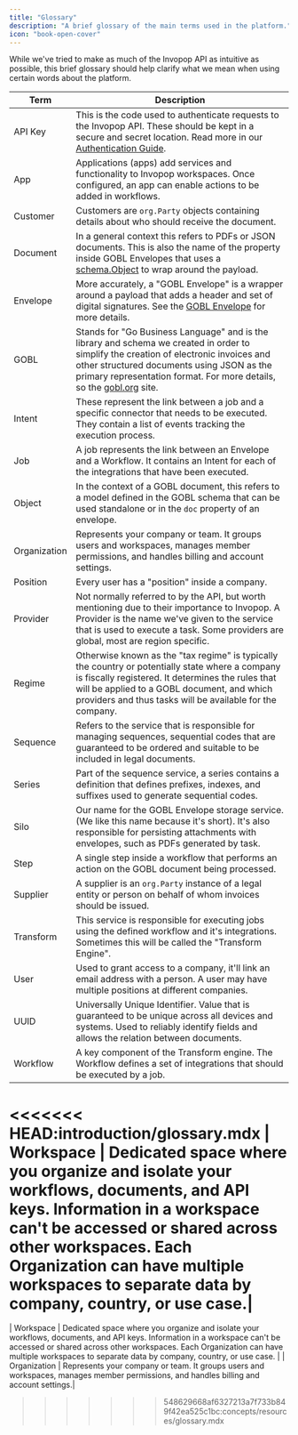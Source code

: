 ```yaml
---
title: "Glossary"
description: "A brief glossary of the main terms used in the platform."
icon: "book-open-cover"
---
```


While we've tried to make as much of the Invopop API as intuitive as possible,
this brief glossary should help clarify what we mean when using certain words
about the platform.

| Term      | Description                                                                                                                                                                                                                                                                     |
| --------- | ------------------------------------------------------------------------------------------------------------------------------------------------------------------------------------------------------------------------------------------------------------------------------- |
| API Key   | This is the code used to authenticate requests to the Invopop API. These should be kept in a secure and secret location. Read more in our [Authentication Guide](/guides/features/authentication).                                                                                                                                                       |
| App       | Applications (apps) add services and functionality to Invopop workspaces. Once configured, an app can enable actions to be added in workflows.                                                       |
| Customer  | Customers are `org.Party` objects containing details about who should receive the document.                                                                                                                                                                                      |
| Document  | In a general context this refers to PDFs or JSON documents. This is also the name of the property inside GOBL Envelopes that uses a [schema.Object](https://docs.gobl.org/draft-0/schema/object) to wrap around the payload.                                                    |
| Envelope  | More accurately, a "GOBL Envelope" is a wrapper around a payload that adds a header and set of digital signatures. See the [GOBL Envelope](https://docs.gobl.org/draft-0/envelope) for more details.                                                                            |
| GOBL      | Stands for "Go Business Language" and is the library and schema we created in order to simplify the creation of electronic invoices and other structured documents using JSON as the primary representation format. For more details, so the [gobl.org](https://gobl.org) site. |
| Intent    | These represent the link between a job and a specific connector that needs to be executed. They contain a list of events tracking the execution process.                                                                                                                        |
| Job       | A job represents the link between an Envelope and a Workflow. It contains an Intent for each of the integrations that have been executed.                                                                                                                                       |
| Object    | In the context of a GOBL document, this refers to a model defined in the GOBL schema that can be used standalone or in the `doc` property of an envelope.
| Organization | Represents your company or team. It groups users and workspaces, manages member permissions, and handles billing and account settings.|
| Position  | Every user has a "position" inside a company. |
| Provider  | Not normally referred to by the API, but worth mentioning due to their importance to Invopop. A Provider is the name we've given to the service that is used to execute a task. Some providers are global, most are region specific.                                            |
| Regime    | Otherwise known as the "tax regime" is typically the country or potentially state where a company is fiscally registered. It determines the rules that will be applied to a GOBL document, and which providers and thus tasks will be available for the company.                |
| Sequence  | Refers to the service that is responsible for managing sequences, sequential codes that are guaranteed to be ordered and suitable to be included in legal documents.                                                                                                            |
| Series    | Part of the sequence service, a series contains a definition that defines prefixes, indexes, and suffixes used to generate sequential codes.                                                                                                                                    |
| Silo      | Our name for the GOBL Envelope storage service. (We like this name because it's short). It's also responsible for persisting attachments with envelopes, such as PDFs generated by task.                                                                                        |
| Step      | A single step inside a workflow that performs an action on the GOBL document being processed.                                                                                                                                                                                   |
| Supplier  | A supplier is an `org.Party` instance of a legal entity or person on behalf of whom invoices should be issued.                                                                                                                                                                  |
| Transform | This service is responsible for executing jobs using the defined workflow and it's integrations. Sometimes this will be called the "Transform Engine".                                                                                                                          |
| User      | Used to grant access to a company, it'll link an email address with a person. A user may have multiple positions at different companies.                                                                                                                                        |
| UUID      | Universally Unique Identifier. Value that is guaranteed to be unique across all devices and systems. Used to reliably identify fields and allows the relation between documents.                                                                                                |
| Workflow  | A key component of the Transform engine. The Workflow defines a set of integrations that should be executed by a job.                                                                                                                                                           |
<<<<<<< HEAD:introduction/glossary.mdx
| Workspace | Dedicated space where you organize and isolate your workflows, documents, and API keys. Information in a workspace can't be accessed or shared across other workspaces. Each Organization can have multiple workspaces to separate data by company, country, or  use case.|
=======
| Workspace | Dedicated space where you organize and isolate your workflows, documents, and API keys. Information in a workspace can't be accessed or shared across other workspaces. Each Organization can have multiple workspaces to separate data by company, country, or use case.       |
| Organization | Represents your company or team. It groups users and workspaces, manages member permissions, and handles billing and account settings.|
>>>>>>> 548629668af6327213a7f733b849f42ea525c1bc:concepts/resources/glossary.mdx
